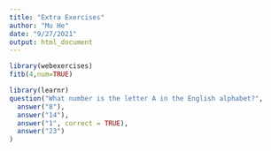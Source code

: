 ```yaml
---
title: "Extra Exercises"
author: "Mu He"
date: "9/27/2021"
output: html_document
---
```


```r
library(webexercises)
fitb(4,num=TRUE)
```

```r
library(learnr)
question("What number is the letter A in the English alphabet?",
  answer("8"),
  answer("14"),
  answer("1", correct = TRUE),
  answer("23")
)
```